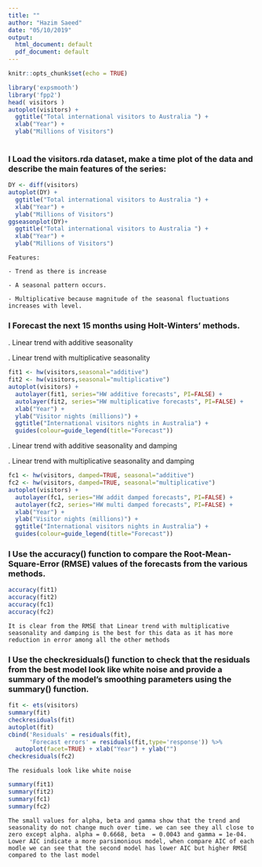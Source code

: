 ```yaml
--- 
title: ""
author: "Hazim Saeed"
date: "05/10/2019"
output: 
  html_document: default
  pdf_document: default
---  
```

      
```r
knitr::opts_chunk$set(echo = TRUE)
``` 

 
```r
library('expsmooth')
library('fpp2')
head( visitors )
autoplot(visitors) +
  ggtitle("Total international visitors to Australia ") +
  xlab("Year") +
  ylab("Millions of Visitors")
  
```
   
### I Load the visitors.rda dataset, make a time plot of the data and describe the main features of the series:

```r
DY <- diff(visitors)
autoplot(DY) +
  ggtitle("Total international visitors to Australia ") +
  xlab("Year") +
  ylab("Millions of Visitors")
ggseasonplot(DY)+
  ggtitle("Total international visitors to Australia ") +
  xlab("Year") +
  ylab("Millions of Visitors")
```
 
`Features:`

  `- Trend as there is increase`
  
  `- A seasonal pattern occurs.`

  `- Multiplicative because magnitude of the seasonal fluctuations increases with level.`
  

### I Forecast the next 15 months using Holt-Winters' methods.

. Linear trend with additive seasonality

. Linear trend with multiplicative seasonality
```r
fit1 <- hw(visitors,seasonal="additive")
fit2 <- hw(visitors,seasonal="multiplicative")
autoplot(visitors) +
  autolayer(fit1, series="HW additive forecasts", PI=FALSE) +
  autolayer(fit2, series="HW multiplicative forecasts", PI=FALSE) +
  xlab("Year") +
  ylab("Visitor nights (millions)") +
  ggtitle("International visitors nights in Australia") +
  guides(colour=guide_legend(title="Forecast"))
```

. Linear trend with additive seasonality and damping

. Linear trend with multiplicative seasonality and damping
```r
fc1 <- hw(visitors, damped=TRUE, seasonal="additive")
fc2 <- hw(visitors, damped=TRUE, seasonal="multiplicative")
autoplot(visitors) +
  autolayer(fc1, series="HW addit damped forecasts", PI=FALSE) +
  autolayer(fc2, series="HW multi damped forecasts", PI=FALSE) +
  xlab("Year") +
  ylab("Visitor nights (millions)") +
  ggtitle("International visitors nights in Australia") +
  guides(colour=guide_legend(title="Forecast"))
```
 
### I Use the accuracy() function to compare the Root-Mean-Square-Error (RMSE) values of the forecasts from the various methods.
 
```r
accuracy(fit1)
accuracy(fit2)
accuracy(fc1)
accuracy(fc2)

```

`It is clear from the RMSE that Linear trend with multiplicative seasonality and damping is the best for this data as it has more reduction in error among all the other methods`

### I Use the checkresiduals() function to check that the residuals from the best model look like white noise and provide a summary of the model's smoothing parameters using the summary() function.

```r
fit <- ets(visitors)
summary(fit)
checkresiduals(fit)
autoplot(fit)
cbind('Residuals' = residuals(fit),
      'Forecast errors' = residuals(fit,type='response')) %>%
  autoplot(facet=TRUE) + xlab("Year") + ylab("")
checkresiduals(fc2)
```
`The residuals look like white noise ` 
```r
summary(fit1)
summary(fit2)
summary(fc1)
summary(fc2)
```
`The small values for alpha, beta and gamma show that the trend and seasonality do not change much over time. we can see they all close to zero except alpha. alpha = 0.6668, beta  = 0.0043 and gamma = 1e-04.`
`Lower AIC indicate a more parsimonious model, when compare AIC of each modle we can see that the second model has lower AIC but higher RMSE compared to the last model`

